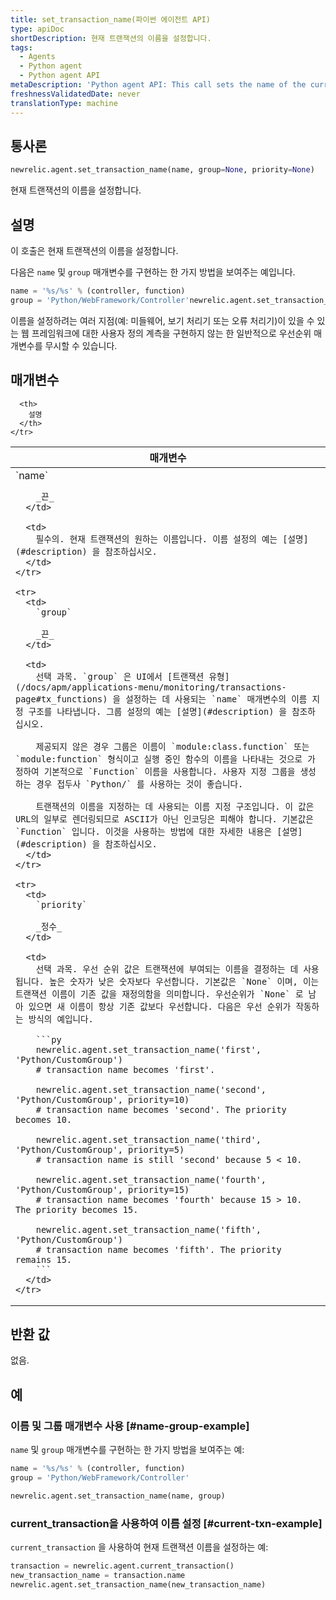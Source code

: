 ```yaml
---
title: set_transaction_name(파이썬 에이전트 API)
type: apiDoc
shortDescription: 현재 트랜잭션의 이름을 설정합니다.
tags:
  - Agents
  - Python agent
  - Python agent API
metaDescription: 'Python agent API: This call sets the name of the current transaction.'
freshnessValidatedDate: never
translationType: machine
---
```


## 통사론

```py
newrelic.agent.set_transaction_name(name, group=None, priority=None)
```

현재 트랜잭션의 이름을 설정합니다.

## 설명

이 호출은 현재 트랜잭션의 이름을 설정합니다.

다음은 `name` 및 `group` 매개변수를 구현하는 한 가지 방법을 보여주는 예입니다.

```py
name = '%s/%s' % (controller, function)
group = 'Python/WebFramework/Controller'newrelic.agent.set_transaction_name(name, group)
```

이름을 설정하려는 여러 지점(예: 미들웨어, 보기 처리기 또는 오류 처리기)이 있을 수 있는 웹 프레임워크에 대한 사용자 정의 계측을 구현하지 않는 한 일반적으로 우선순위 매개변수를 무시할 수 있습니다.

## 매개변수

<table>
  <thead>
    <tr>
      <th width="25%">
        매개변수
      </th>

      <th>
        설명
      </th>
    </tr>
  </thead>

  <tbody>
    <tr>
      <td>
        `name`

        _끈_
      </td>

      <td>
        필수의. 현재 트랜잭션의 원하는 이름입니다. 이름 설정의 예는 [설명](#description) 을 참조하십시오.
      </td>
    </tr>

    <tr>
      <td>
        `group`

        _끈_
      </td>

      <td>
        선택 과목. `group` 은 UI에서 [트랜잭션 유형](/docs/apm/applications-menu/monitoring/transactions-page#tx_functions) 을 설정하는 데 사용되는 `name` 매개변수의 이름 지정 구조를 나타냅니다. 그룹 설정의 예는 [설명](#description) 을 참조하십시오.

        제공되지 않은 경우 그룹은 이름이 `module:class.function` 또는 `module:function` 형식이고 실행 중인 함수의 이름을 나타내는 것으로 가정하여 기본적으로 `Function` 이름을 사용합니다. 사용자 지정 그룹을 생성하는 경우 접두사 `Python/` 를 사용하는 것이 좋습니다.

        트랜잭션의 이름을 지정하는 데 사용되는 이름 지정 구조입니다. 이 값은 URL의 일부로 렌더링되므로 ASCII가 아닌 인코딩은 피해야 합니다. 기본값은 `Function` 입니다. 이것을 사용하는 방법에 대한 자세한 내용은 [설명](#description) 을 참조하십시오.
      </td>
    </tr>

    <tr>
      <td>
        `priority`

        _정수_
      </td>

      <td>
        선택 과목. 우선 순위 값은 트랜잭션에 부여되는 이름을 결정하는 데 사용됩니다. 높은 숫자가 낮은 숫자보다 우선합니다. 기본값은 `None` 이며, 이는 트랜잭션 이름이 기존 값을 재정의함을 의미합니다. 우선순위가 `None` 로 남아 있으면 새 이름이 항상 기존 값보다 우선합니다. 다음은 우선 순위가 작동하는 방식의 예입니다.

        ```py
        newrelic.agent.set_transaction_name('first', 'Python/CustomGroup')
        # transaction name becomes 'first'.

        newrelic.agent.set_transaction_name('second', 'Python/CustomGroup', priority=10)
        # transaction name becomes 'second'. The priority becomes 10.

        newrelic.agent.set_transaction_name('third', 'Python/CustomGroup', priority=5)
        # transaction name is still 'second' because 5 < 10.

        newrelic.agent.set_transaction_name('fourth', 'Python/CustomGroup', priority=15)
        # transaction name becomes 'fourth' because 15 > 10. The priority becomes 15.

        newrelic.agent.set_transaction_name('fifth', 'Python/CustomGroup')
        # transaction name becomes 'fifth'. The priority remains 15.
        ```
      </td>
    </tr>
  </tbody>
</table>

## 반환 값

없음.

## 예

### 이름 및 그룹 매개변수 사용 [#name-group-example]

`name` 및 `group` 매개변수를 구현하는 한 가지 방법을 보여주는 예:

```py
name = '%s/%s' % (controller, function) 
group = 'Python/WebFramework/Controller'

newrelic.agent.set_transaction_name(name, group)
```

### current_transaction을 사용하여 이름 설정 [#current-txn-example]

`current_transaction` 을 사용하여 현재 트랜잭션 이름을 설정하는 예:

```py
transaction = newrelic.agent.current_transaction()
new_transaction_name = transaction.name
newrelic.agent.set_transaction_name(new_transaction_name)
```